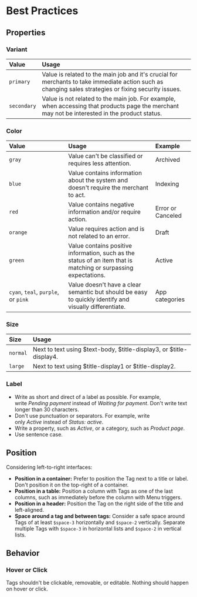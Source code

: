# Best Practices

## Properties

### Variant

| Value | Usage |
| :--- | :--- |
| `primary` | Value is related to the main job and it's crucial for merchants to take immediate action such as changing sales strategies or fixing security issues. |
| `secondary` | Value is not related to the main job. For example, when accessing that products page the merchant may not be interested in the product status. |

### Color

| Value | Usage | Example |
| :--- | :--- | :--- |
| `gray` | Value can't be classified or requires less attention. | Archived |
| `blue` | Value contains information about the system and doesn't require the merchant to act. | Indexing |
| `red` | Value contains negative information and/or require action. | Error or Canceled |
| `orange` | Value requires action and is not related to an error. | Draft |
| `green` | Value contains positive information, such as the status of an item that is matching or surpassing expectations. | Active |
| `cyan`, `teal`, `purple`, or `pink` | Value doesn't have a clear semantic but should be easy to quickly identify and visually differentiate. | App categories |

### Size

| Size | Usage |
| :--- | :--- |
| `normal` | Next to text using $text-body, $title-display3, or $title-display4. |
| `large` | Next to text using $title-display1 or $title-display2. |

### Label

- Write as short and direct of a label as possible. For example, write *Pending payment* instead of *Waiting for payment*. Don't write text longer than 30 characters.
- Don't use punctuation or separators. For example, write only *Active* instead of *Status: active*.
- Write a property, such as *Active*, or a category, such as *Product page*.
- Use sentence case.

## Position

Considering left-to-right interfaces:

- **Position in a container:** Prefer to position the Tag next to a title or label. Don't position it on the top-right of a container.
- **Position in a table:** Position a column with Tags as one of the last columns, such as immediately before the column with Menu triggers.
- **Position in a header:** Position the Tag on the right side of the title and left-aligned.
- **Space around a tag and between tags:** Consider a safe space around Tags of at least `$space-3` horizontally and `$space-2` vertically. Separate multiple Tags with `$space-3` in horizontal lists and `$space-2` in vertical lists.

## Behavior

### Hover or Click

Tags shouldn't be clickable, removable, or editable. Nothing should happen on hover or click.